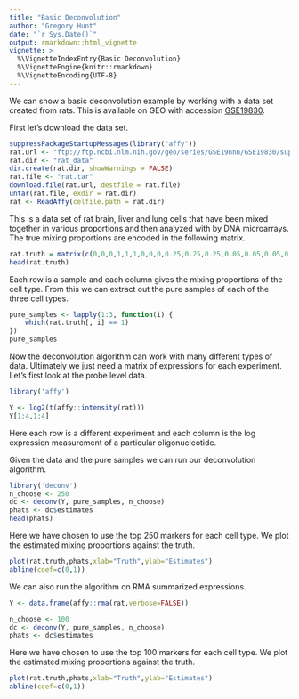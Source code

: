```yaml
---
title: "Basic Deconvolution"
author: "Gregory Hunt"
date: "`r Sys.Date()`"
output: rmarkdown::html_vignette
vignette: >
  %\VignetteIndexEntry{Basic Deconvolution}
  %\VignetteEngine{knitr::rmarkdown}
  %\VignetteEncoding{UTF-8}
---
```


We can show a basic deconvolution example by working with a data set created from rats. This is available on GEO with accession [GSE19830](https://www.ncbi.nlm.nih.gov/geo/query/acc.cgi?acc=GSE19830).

First let's download the data set. 
```r
suppressPackageStartupMessages(library("affy"))
rat.url <- "ftp://ftp.ncbi.nlm.nih.gov/geo/series/GSE19nnn/GSE19830/suppl/GSE19830_RAW.tar"
rat.dir <- "rat_data"
dir.create(rat.dir, showWarnings = FALSE)
rat.file <- "rat.tar"
download.file(rat.url, destfile = rat.file)
untar(rat.file, exdir = rat.dir)
rat <- ReadAffy(celfile.path = rat.dir)
```

This is a data set of rat brain, liver and lung cells that have been mixed together in various proportions and then analyzed with by DNA microarrays. The true mixing proportions are encoded in the following matrix. 

```r
rat.truth = matrix(c(0,0,0,1,1,1,0,0,0,0.25,0.25,0.25,0.05,0.05,0.05,0.7,0.7,0.7,0.25,0.25,0.25,0.45,0.45,0.45,0.2,0.2,0.2,0.3,0.3,0.3,0.3,0.3,0.3,0.4,0.4,0.4,0.35,0.35,0.35,0.34,0.34,0.34,1,1,1,0,0,0,0,0,0,0.05,0.05,0.05,0.7,0.7,0.7,0.25,0.25,0.25,0.7,0.7,0.7,0.45,0.45,0.45,0.55,0.55,0.55,0.5,0.5,0.5,0.55,0.55,0.55,0.5,0.5,0.5,0.6,0.6,0.6,0.65,0.65,0.65,0,0,0,0,0,0,1,1,1,0.7,0.7,0.7,0.25,0.25,0.25,0.05,0.05,0.05,0.05,0.05,0.05,0.1,0.1,0.1,0.25,0.25,0.25,0.2,0.2,0.2,0.15,0.15,0.15,0.1,0.1,0.1,0.05,0.05,0.05,0.01,0.01,0.01),ncol=3,byrow=FALSE)
head(rat.truth)
```

Each row is a sample and each column gives the mixing proportions of the cell type. From this we can extract out the pure samples of each of the three cell types. 
```r
pure_samples <- lapply(1:3, function(i) {
    which(rat.truth[, i] == 1)
})
pure_samples
```

Now the deconvolution algorithm can work with many different types of data. Ultimately we just need a matrix of expressions for each experiment. Let's first look at the probe level data. 
```r
library('affy')
```
```r
Y <- log2(t(affy::intensity(rat)))
Y[1:4,1:4]
```
Here each row is a different experiment and each column is the log expression measurement of a particular oligonucleotide. 

Given the data and the pure samples we can run our deconvolution algorithm. 
```r
library('deconv')
n_choose <- 250
dc <- deconv(Y, pure_samples, n_choose)
phats <- dc$estimates
head(phats)
```
Here we have chosen to use the top 250 markers for each cell type. We plot the estimated mixing proportions against the truth.

```r
plot(rat.truth,phats,xlab="Truth",ylab="Estimates")
abline(coef=c(0,1))
```


We can also run the algorithm on RMA summarized expressions. 
```r
Y <- data.frame(affy::rma(rat,verbose=FALSE))

n_choose <- 100
dc <- deconv(Y, pure_samples, n_choose)
phats <- dc$estimates
```
Here we have chosen to use the top 100 markers for each cell type. We plot the estimated mixing proportions against the truth.

```r
plot(rat.truth,phats,xlab="Truth",ylab="Estimates")
abline(coef=c(0,1))
```
